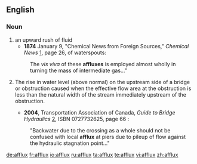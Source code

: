 ==English==

===Noun===
{{en-noun|es}}

# an upward rush of fluid
#*'''1874''' January 9, "Chemical News from Foreign Sources," ''Chemical News''  [http://books.google.com/books?id=jOUEAAAAQAAJ&pg=PA20-IA6&dq=affluxes&ei=oWrlRqH2I6HApgKCooX7AQ], page 26, of waterspouts:
#: The ''vis viva'' of these '''affluxes''' is employed almost wholly in turning the mass of intermediate gas..."
# {{hydrology}} The rise in water level (above normal) on the upstream side of a bridge or obstruction caused when the effective flow area at the obstruction is less than the natural width of the stream immediately upstream of the obstruction. 
#*'''2004''', Transportation Association of Canada, ''Guide to Bridge Hydraulics'' [http://books.google.com/books?id=WjMJvtV1PeEC&pg=PA66&ei=RGzlRpaYMIfmpwKN6ujLDg&sig=_iClxoFfAKCUkxC9KOHAOrQdspk], ISBN 0727732625, page 66 :
#:"Backwater due to the crossing as a whole should not be confused with local '''afflux''' at piers due to pileup of flow against the hydraulic stagnation point..."

[[de:afflux]]
[[fr:afflux]]
[[io:afflux]]
[[ru:afflux]]
[[ta:afflux]]
[[te:afflux]]
[[vi:afflux]]
[[zh:afflux]]